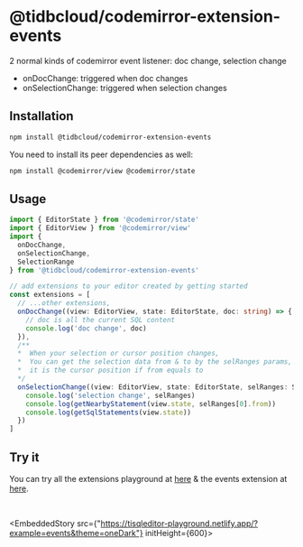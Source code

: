 # @tidbcloud/codemirror-extension-events

2 normal kinds of codemirror event listener: doc change, selection change

- onDocChange: triggered when doc changes
- onSelectionChange: triggered when selection changes

## Installation

```sh npm2yarn
npm install @tidbcloud/codemirror-extension-events
```

You need to install its peer dependencies as well:

```sh npm2yarn
npm install @codemirror/view @codemirror/state
```

## Usage

```ts
import { EditorState } from '@codemirror/state'
import { EditorView } from '@codemirror/view'
import {
  onDocChange,
  onSelectionChange,
  SelectionRange
} from '@tidbcloud/codemirror-extension-events'

// add extensions to your editor created by getting started
const extensions = [
  // ...other extensions,
  onDocChange((view: EditorView, state: EditorState, doc: string) => {
    // doc is all the current SQL content
    console.log('doc change', doc)
  }),
  /**
  *  When your selection or cursor position changes,
  *  You can get the selection data from & to by the selRanges params,
  *  it is the cursor position if from equals to
  */
  onSelectionChange((view: EditorView, state: EditorState, selRanges: SelectionRange[]) => {
    console.log('selection change', selRanges)
    console.log(getNearbyStatement(view.state, selRanges[0].from))
    console.log(getSqlStatements(view.state))
  })
]
```

## Try it
You can try all the extensions playground at [here](https://tisqleditor-playground.netlify.app/?example=all&with_select=&theme=oneDark) & the events extension at [here](https://tisqleditor-playground.netlify.app/?example=events&theme=oneDark).

<br />

<EmbeddedStory src={"https://tisqleditor-playground.netlify.app/?example=events&theme=oneDark"} initHeight={600}></EmbeddedStory>
